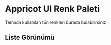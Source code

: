 
<Meta title="Renk Paleti" />

# Appricot UI Renk Paleti

Temada kullanılan tün renkleri burada bulabilirsiniz


<!--- <DesignTokenDocBlock categoryName="Colors" viewType="card" /> -->

## Liste Görünümü
<DesignTokenDocBlock categoryName="Colors" />